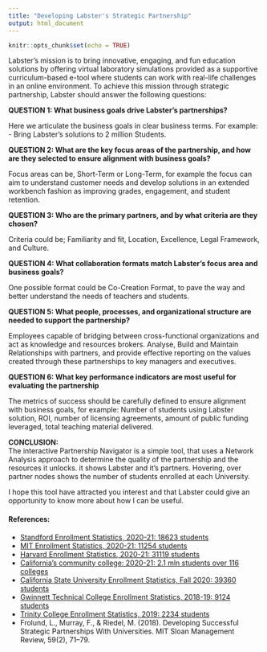 ```yaml
---
title: "Developing Labster's Strategic Partnership"
output: html_document
---
```


```r
knitr::opts_chunk$set(echo = TRUE)
```

Labster's mission is to bring innovative, engaging, and fun education solutions by offering virtual laboratory simulations provided as a supportive curriculum-based e-tool where students can work with real-life challenges in an online environment.
To achieve this mission through strategic partnership, Labster should answer the following questions:  

**QUESTION 1: What business goals drive Labster's partnerships?**  

Here we articulate the business goals in clear business terms. For example:  
- Bring Labster's solutions to 2 million Students.  

**QUESTION 2: What are the key focus areas of the partnership, and how are they selected to ensure alignment with business goals?**  

Focus areas can be, Short-Term or Long-Term, for example the focus can aim to understand customer needs and develop solutions in an extended workbench fashion as improving grades, engagement, and student retention.

**QUESTION 3: Who are the primary partners, and by what criteria are they chosen?**  

Criteria could be; Familiarity and fit, Location, Excellence, Legal Framework, and Culture.  

**QUESTION 4: What collaboration formats match Labster's focus area and business goals?**  

One possible format could be Co-Creation Format, to pave the way and better understand the needs of teachers and students.

**QUESTION 5: What people, processes, and organizational structure are needed to support the partnership?** 

Employees capable of bridging between cross-functional organizations and act as knowledge and resources brokers. Analyse, Build and Maintain Relationships with partners, and provide effective reporting on the values created through these partnerships to key managers and executives.  

**QUESTION 6: What key performance indicators are most useful for evaluating the partnership**  

The metrics of success should be carefully defined to ensure alignment with business goals, for example: Number of students using Labster solution, ROI, number of licensing agreements, amount of public funding leveraged, total teaching material delivered.  

**CONCLUSION:**  
The interactive Partnership Navigator is a simple tool, that uses a Network Analysis approach to determine the quality of the partnership and the resources it unlocks. it shows Labster and it's partners. Hovering, over partner nodes shows the number of students enrolled at each University.

I hope this tool have attracted you interest and that Labster could give an opportunity to know more about how I can be useful.

#### References:
- [Standford Enrollment Statistics, 2020-21: 18623 students](https://registrar.stanford.edu/everyone/enrollment-statistics/enrollment-statistics-2020-21)
- [MIT Enrollment Statistics, 2020-21: 11254 students](https://registrar.mit.edu/stats-reports/enrollment-statistics-year/all)
- [Harvard Enrollment Statistics, 2020-21: 31119 students](https://registrar.fas.harvard.edu/faculty-staff/courses/enrollment)
- [California’s community college: 2020-21: 2.1 mln students over 116 colleges](https://www.cccco.edu/)
- [California State University Enrollment Statistics, Fall 2020: 39360 students](https://data.ir.csulb.edu/t/IRA-Public/views/CampusEnrollment/CampusEnrollmentatCensusHeadCountFTESAUL?:iid=1&:isGuestRedirectFromVizportal=y&:embed=y)
- [Gwinnett Technical College Enrollment Statistics, 2018-19: 9124 students](https://www.univstats.com/colleges/gwinnett-technical-college/student-population/)
- [Trinity College Enrollment Statistics, 2019: 2234 students](https://datausa.io/profile/university/trinity-college)
- Frolund, L., Murray, F., & Riedel, M. (2018). Developing Successful Strategic Partnerships With Universities. MIT Sloan Management Review, 59(2), 71–79.

